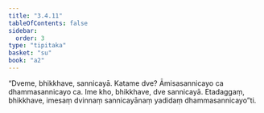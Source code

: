 ```yaml
---
title: "3.4.11"
tableOfContents: false
sidebar:
  order: 3
type: "tipitaka"
basket: "su"
book: "a2"
---
```



<DynamicBreadcrumb />

<Division number="162" book="a2" bookNo="15" page="93">

<Paragraph number="254" book="a2">
“Dveme, bhikkhave, sannicayā. Katame dve? Āmisasannicayo ca dhammasannicayo ca. Ime kho, bhikkhave, dve sannicayā. Etadaggaṃ, bhikkhave, imesaṃ dvinnaṃ sannicayānaṃ yadidaṃ dhammasannicayo”ti.
</Paragraph>
</Division>